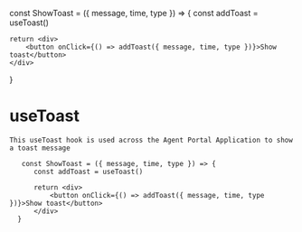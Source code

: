 <!--- Toast.stories.mdx -->


<Meta title="useToast Component Introduction" component={ShowToast} />

const ShowToast = ({ message, time, type }) => {
const addToast = useToast()

    return <div>
        <button onClick={() => addToast({ message, time, type })}>Show toast</button>
    </div>

}

# useToast

    This useToast hook is used across the Agent Portal Application to show a toast message

```
   const ShowToast = ({ message, time, type }) => {
      const addToast = useToast()

      return <div>
          <button onClick={() => addToast({ message, time, type })}>Show toast</button>
      </div>
  }
```
